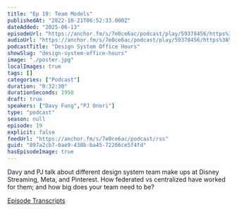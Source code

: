 ```yaml
---
title: "Ep 19: Team Models"
publishedAt: "2022-10-21T06:52:33.000Z"
dateAdded: "2025-06-13"
episodeUrl: "https://anchor.fm/s/7e0ce6ac/podcast/play/59378456/https%3A%2F%2Fd3ctxlq1ktw2nl.cloudfront.net%2Fstaging%2F2022-9-21%2F2cf1a3ed-cbee-4b8b-9a61-bf852dbb7648.mp3"
audioUrl: "https://anchor.fm/s/7e0ce6ac/podcast/play/59378456/https%3A%2F%2Fd3ctxlq1ktw2nl.cloudfront.net%2Fstaging%2F2022-9-21%2F2cf1a3ed-cbee-4b8b-9a61-bf852dbb7648.mp3"
podcastTitle: "Design System Office Hours"
showSlug: "design-system-office-hours"
image: "./poster.jpg"
localImages: true
tags: []
categories: ["Podcast"]
duration: "0:32:30"
durationSeconds: 1950
draft: true
speakers: ["Davy Fung","PJ Onori"]
type: "podcast"
season: null
episode: 19
explicit: false
feedUrl: "https://anchor.fm/s/7e0ce6ac/podcast/rss"
guid: "897a2cb7-0ae9-438b-ba45-72266ce5f4fd"
hasEpisodeImage: true
---
```

Davy and PJ talk about different design system team make ups at Disney Streaming, Meta, and Pinterest. How federated vs centralized have worked for them; and how big does your team need to be?

[Episode Transcripts](https://docs.google.com/document/d/1eBPOj7pQJBKCsc4uWlMM1XwwfTOLiK7Av_qEbwu2F_M/edit?usp=sharing)
